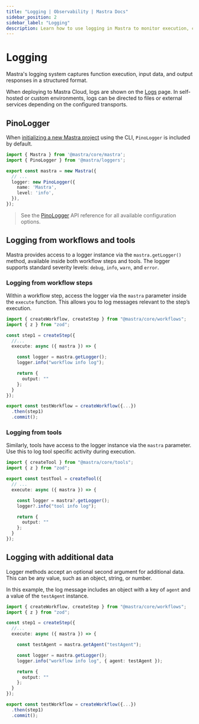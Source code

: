 ```yaml
---
title: "Logging | Observability | Mastra Docs"
sidebar_position: 2
sidebar_label: "Logging"
description: Learn how to use logging in Mastra to monitor execution, capture application behavior, and improve the accuracy of AI applications.
---
```


# Logging

Mastra's logging system captures function execution, input data, and output responses in a structured format.

When deploying to Mastra Cloud, logs are shown on the [Logs](../mastra-cloud/observability) page. In self-hosted or custom environments, logs can be directed to files or external services depending on the configured transports.

## PinoLogger

When [initializing a new Mastra project](../getting-started/installation) using the CLI, `PinoLogger` is included by default.

```typescript title="src/mastra/index.ts" showLineNumbers copy
import { Mastra } from '@mastra/core/mastra';
import { PinoLogger } from '@mastra/loggers';

export const mastra = new Mastra({
  // ...
  logger: new PinoLogger({
    name: 'Mastra',
    level: 'info',
  }),
});
```

> See the [PinoLogger](/reference/observability/logger) API reference for all available configuration options.

## Logging from workflows and tools

Mastra provides access to a logger instance via the `mastra.getLogger()` method, available inside both workflow steps and tools. The logger supports standard severity levels: `debug`, `info`, `warn`, and `error`.

### Logging from workflow steps

Within a workflow step, access the logger via the `mastra` parameter inside the `execute` function. This allows you to log messages relevant to the step’s execution.


```typescript {8-9} title="src/mastra/workflows/test-workflow.ts" showLineNumbers copy
import { createWorkflow, createStep } from "@mastra/core/workflows";
import { z } from "zod";

const step1 = createStep({
  //...
  execute: async ({ mastra }) => {

    const logger = mastra.getLogger();
    logger.info("workflow info log");

    return {
      output: ""
    };
  }
});

export const testWorkflow = createWorkflow({...})
  .then(step1)
  .commit();
```

### Logging from tools

Similarly, tools have access to the logger instance via the `mastra` parameter. Use this to log tool specific activity during execution.

```typescript {8-9} title="src/mastra/tools/test-tool.ts" showLineNumbers copy
import { createTool } from "@mastra/core/tools";
import { z } from "zod";

export const testTool = createTool({
  // ...
  execute: async ({ mastra }) => {

    const logger = mastra?.getLogger();
    logger?.info("tool info log");

    return {
      output: ""
    };
  }
});
```


## Logging with additional data

Logger methods accept an optional second argument for additional data. This can be any value, such as an object, string, or number.

In this example, the log message includes an object with a key of `agent` and a value of the `testAgent` instance.

```typescript {11} title="src/mastra/workflows/test-workflow.ts" showLineNumbers copy
import { createWorkflow, createStep } from "@mastra/core/workflows";
import { z } from "zod";

const step1 = createStep({
  //...
  execute: async ({ mastra }) => {

    const testAgent = mastra.getAgent("testAgent");

    const logger = mastra.getLogger();
    logger.info("workflow info log", { agent: testAgent });

    return {
      output: ""
    };
  }
});

export const testWorkflow = createWorkflow({...})
  .then(step1)
  .commit();
```
